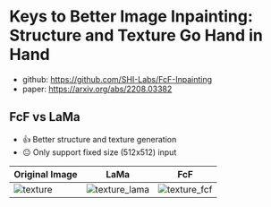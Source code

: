 # Keys to Better Image Inpainting: Structure and Texture Go Hand in Hand

- github: https://github.com/SHI-Labs/FcF-Inpainting
- paper: https://arxiv.org/abs/2208.03382

## FcF vs LaMa

- 👍 Better structure and texture generation
- 😐 Only support fixed size (512x512) input

| Original Image                                                                                                    | LaMa                                                                                                                   | FcF                                                                                                                   |
| ----------------------------------------------------------------------------------------------------------------- | ---------------------------------------------------------------------------------------------------------------------- | --------------------------------------------------------------------------------------------------------------------- |
| ![texture](https://user-images.githubusercontent.com/3998421/188305027-a4260545-c24e-4df7-9739-ac5dc3cae879.jpeg) | ![texture_lama](https://user-images.githubusercontent.com/3998421/188305024-2064ed3e-5af4-4843-ac10-7f9da71e15f8.jpeg) | ![texture_fcf](https://user-images.githubusercontent.com/3998421/188305006-a08d2896-a65f-43d5-b9a5-ef62c3129f0c.jpeg) |
